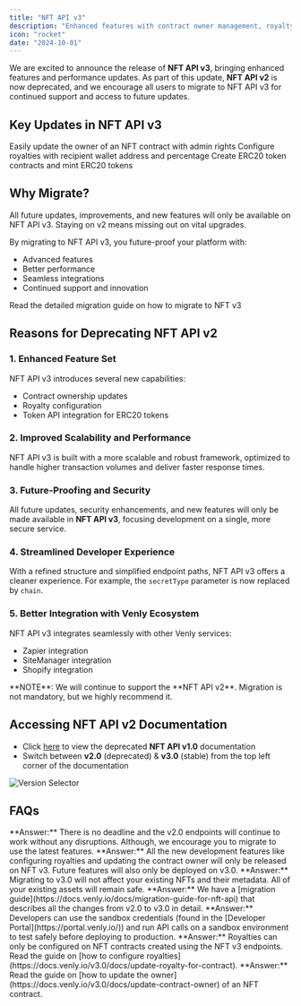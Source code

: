 ```yaml
---
title: "NFT API v3"
description: "Enhanced features with contract owner management, royalty configuration, and Token API integration"
icon: "rocket"
date: "2024-10-01"
---
```


We are excited to announce the release of **NFT API v3**, bringing enhanced features and performance updates. As part of this update, **NFT API v2** is now deprecated, and we encourage all users to migrate to NFT API v3 for continued support and access to future updates.

## Key Updates in NFT API v3

<CardGroup cols={3}>
  <Card title="Contract Owner Management" icon="user-gear" href="https://docs.venly.io/reference/updateowner">
    Easily update the owner of an NFT contract with admin rights
  </Card>
  
  <Card title="Royalty Configuration" icon="coins" href="https://docs.venly.io/reference/updateroyalties">
    Configure royalties with recipient wallet address and percentage
  </Card>
  
  <Card title="Token API Integration" icon="puzzle-piece">
    Create ERC20 token contracts and mint ERC20 tokens
  </Card>
</CardGroup>

## Why Migrate?

<Warning>
All future updates, improvements, and new features will only be available on NFT API v3. Staying on v2 means missing out on vital upgrades.
</Warning>

By migrating to NFT API v3, you future-proof your platform with:
- Advanced features
- Better performance
- Seamless integrations
- Continued support and innovation

<Card title="Migration Guide" icon="book" href="https://docs.venly.io/v3.0/docs/migration-guide-to-nft-v3">
  Read the detailed migration guide on how to migrate to NFT v3
</Card>

## Reasons for Deprecating NFT API v2

### 1. Enhanced Feature Set

NFT API v3 introduces several new capabilities:
- Contract ownership updates
- Royalty configuration
- Token API integration for ERC20 tokens

### 2. Improved Scalability and Performance

NFT API v3 is built with a more scalable and robust framework, optimized to handle higher transaction volumes and deliver faster response times.

### 3. Future-Proofing and Security

All future updates, security enhancements, and new features will only be made available in **NFT API v3**, focusing development on a single, more secure service.

### 4. Streamlined Developer Experience

With a refined structure and simplified endpoint paths, NFT API v3 offers a cleaner experience. For example, the `secretType` parameter is now replaced by `chain`.

### 5. Better Integration with Venly Ecosystem

NFT API v3 integrates seamlessly with other Venly services:
- Zapier integration
- SiteManager integration  
- Shopify integration

<Info>
**NOTE**: We will continue to support the **NFT API v2**. Migration is not mandatory, but we highly recommend it.
</Info>

## Accessing NFT API v2 Documentation

- Click [here](https://docs.venly.io/v1.0/docs/nft-api-overview) to view the deprecated **NFT API v1.0** documentation
- Switch between **v2.0** (deprecated) & **v3.0** (stable) from the top left corner of the documentation

<Frame caption="NFT v1 Documentation">
  <img src="https://files.readme.io/d310ed0-image.png" alt="Version Selector" />
</Frame>

## FAQs

<AccordionGroup>
  <Accordion title="Q1: Is there a migration deadline?" icon="calendar">
    **Answer:** There is no deadline and the v2.0 endpoints will continue to work without any disruptions. Although, we encourage you to migrate to use the latest features.
  </Accordion>
  
  <Accordion title="Q2: Why should I migrate to v3.0?" icon="question">
    **Answer:** All the new development features like configuring royalties and updating the contract owner will only be released on NFT v3. Future features will also only be deployed on v3.0.
  </Accordion>
  
  <Accordion title="Q3: What happens to my existing NFTs?" icon="images">
    **Answer:** Migrating to v3.0 will not affect your existing NFTs and their metadata. All of your existing assets will remain safe.
  </Accordion>
  
  <Accordion title="Q4: Are there payload structure changes?" icon="code">
    **Answer:** We have a [migration guide](https://docs.venly.io/docs/migration-guide-for-nft-api) that describes all the changes from v2.0 to v3.0 in detail.
  </Accordion>
  
  <Accordion title="Q5: What testing options are available?" icon="flask">
    **Answer:** Developers can use the sandbox credentials (found in the [Developer Portal](https://portal.venly.io/)) and run API calls on a sandbox environment to test safely before deploying to production.
  </Accordion>
  
  <Accordion title="Q6: How do I configure royalties?" icon="coins">
    **Answer:** Royalties can only be configured on NFT contracts created using the NFT v3 endpoints. Read the guide on [how to configure royalties](https://docs.venly.io/v3.0/docs/update-royalty-for-contract).
  </Accordion>
  
  <Accordion title="Q7: How do I update the contract owner?" icon="user-gear">
    **Answer:** Read the guide on [how to update the owner](https://docs.venly.io/v3.0/docs/update-contract-owner) of an NFT contract.
  </Accordion>
</AccordionGroup>
